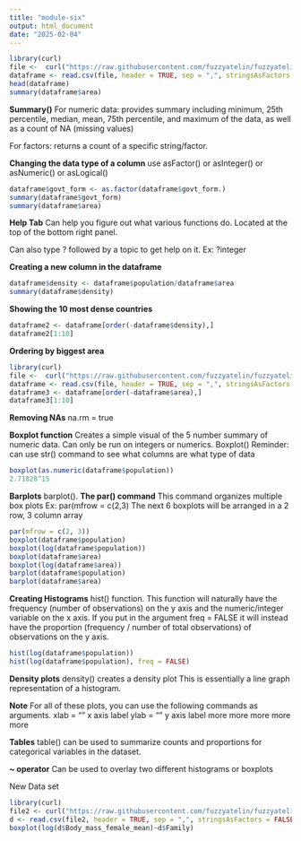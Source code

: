 ```yaml
---
title: "module-six"
output: html_document
date: "2025-02-04"
---
```


```r
library(curl)
file <-  curl("https://raw.githubusercontent.com/fuzzyatelin/fuzzyatelin.github.io/refs/heads/master/AN588_Fall23/Country-Data-2016.csv")
dataframe <- read.csv(file, header = TRUE, sep = ",", stringsAsFactors = FALSE)
head(dataframe)
summary(dataframe$area)
```
**Summary()**
For numeric data: provides summary including minimum, 25th percentile, median, mean, 75th percentile, and maximum of the data, as well as a count of NA (missing values)

For factors: returns a count of a specific string/factor.

**Changing the data type of a column**
use asFactor() or asInteger() or asNumeric() or asLogical()
```r
dataframe$govt_form <- as.factor(dataframe$govt_form.) 
summary(dataframe$govt_form)
summary(dataframe$area)
```

**Help Tab**
Can help you figure out what various functions do. 
Located at the top of the bottom right panel.

Can also type ? followed by a topic to get help on it.
Ex: ?integer

**Creating a new column in the dataframe**

```r
dataframe$density <- dataframe$population/dataframe$area
summary(dataframe$density)
```

**Showing the 10 most dense countries**
```r
dataframe2 <- dataframe[order(-dataframe$density),]
dataframe2[1:10]
```
**Ordering by biggest area**
```r
library(curl)
file <-  curl("https://raw.githubusercontent.com/fuzzyatelin/fuzzyatelin.github.io/refs/heads/master/AN588_Fall23/Country-Data-2016.csv")
dataframe <- read.csv(file, header = TRUE, sep = ",", stringsAsFactors = FALSE)
dataframe3 <- dataframe[order(-dataframe$area),]
dataframe3[1:10]
```
**Removing NAs**
na.rm = true

**Boxplot function**
Creates a simple visual of the 5 number summary of numeric data. 
Can only be run on integers or numerics. 
Boxplot()
Reminder: can use str() command to see what columns are what type of data
```r
boxplot(as.numeric(dataframe$population))
2.71828^15
```


**Barplots**
barplot().
**The par() command**
This command organizes multiple box plots
Ex: par(mfrow = c(2,3)
The next 6 boxplots will be arranged in a 2 row, 3 column array

```r
par(mfrow = c(2, 3))
boxplot(dataframe$population)
boxplot(log(dataframe$population))
boxplot(dataframe$area)
boxplot(log(dataframe$area))
barplot(dataframe$population)
barplot(dataframe$area)
```

**Creating Histograms**
hist() function.
This function will naturally have the frequency (number of observations) on the y axis and the numeric/integer variable on the x axis. 
If you put in the argument freq = FALSE it will instead have the proportion (frequency / number of total observations) of observations on the y axis.
```r
hist(log(dataframe$population))
hist(log(dataframe$population), freq = FALSE)
```

**Density plots**
density() creates a density plot
This is essentially a line graph representation of a histogram.

**Note**
For all of these plots, you can use the following commands as arguments.
xlab = "" x axis label
ylab = "" y axis label
more
more
more
more
more

**Tables**
table() can be used to summarize counts and proportions for categorical variables in the dataset.

**~ operator**
Can be used to overlay two different histograms or boxplots

New Data set
```r
library(curl)
file2 <- curl("https://raw.githubusercontent.com/fuzzyatelin/fuzzyatelin.github.io/refs/heads/master/AN588_Fall23/KamilarAndCooperData.csv")
d <- read.csv(file2, header = TRUE, sep = ",", stringsAsFactors = FALSE)
boxplot(log(d$Body_mass_female_mean)~d$Family)

```







